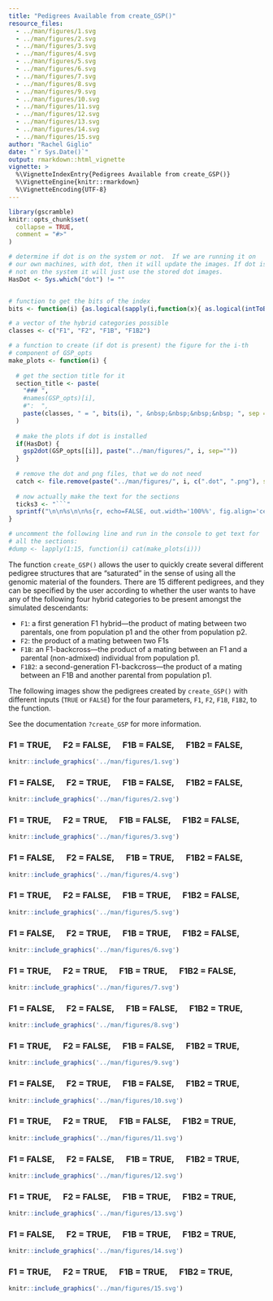 ```yaml
---
title: "Pedigrees Available from create_GSP()"
resource_files:
  - ../man/figures/1.svg
  - ../man/figures/2.svg
  - ../man/figures/3.svg
  - ../man/figures/4.svg
  - ../man/figures/5.svg
  - ../man/figures/6.svg
  - ../man/figures/7.svg
  - ../man/figures/8.svg
  - ../man/figures/9.svg
  - ../man/figures/10.svg
  - ../man/figures/11.svg
  - ../man/figures/12.svg
  - ../man/figures/13.svg
  - ../man/figures/14.svg
  - ../man/figures/15.svg
author: "Rachel Giglio"
date: "`r Sys.Date()`"
output: rmarkdown::html_vignette
vignette: >
  %\VignetteIndexEntry{Pedigrees Available from create_GSP()}
  %\VignetteEngine{knitr::rmarkdown}
  %\VignetteEncoding{UTF-8}
---
```


```r
library(gscramble)
knitr::opts_chunk$set(
  collapse = TRUE,
  comment = "#>"
)

# determine if dot is on the system or not.  If we are running it on
# our own machines, with dot, then it will update the images. If dot is
# not on the system it will just use the stored dot images.
HasDot <- Sys.which("dot") != ""


# function to get the bits of the index
bits <- function(i) {as.logical(sapply(i,function(x){ as.logical(intToBits(x))}))[1:4]}

# a vector of the hybrid categories possible
classes <- c("F1", "F2", "F1B", "F1B2")

# a function to create (if dot is present) the figure for the i-th
# component of GSP_opts
make_plots <- function(i) {
  
  # get the section title for it
  section_title <- paste(
    "### ",
    #names(GSP_opts)[i],
    #":  ",
    paste(classes, " = ", bits(i), ", &nbsp;&nbsp;&nbsp;&nbsp; ", sep = "", collapse = "")
  )
  
  # make the plots if dot is installed
  if(HasDot) {
    gsp2dot(GSP_opts[[i]], paste("../man/figures/", i, sep=""))
  }
  
  # remove the dot and png files, that we do not need
  catch <- file.remove(paste("../man/figures/", i, c(".dot", ".png"), sep = ""))
  
  # now actually make the text for the sections
  ticks3 <- "```"
  sprintf("\n\n%s\n\n%s{r, echo=FALSE, out.width='100%%', fig.align='center'}\nknitr::include_graphics('../man/figures/%d.svg')\n%s", section_title, ticks3, i, ticks3)
}

# uncomment the following line and run in the console to get text for 
# all the sections:
#dump <- lapply(1:15, function(i) cat(make_plots(i)))
```

The function `create_GSP()` allows the user to quickly create several different
pedigree structures that are "saturated" in the sense of using all the genomic material
of the founders.  There are 15 different pedigrees, and they can be specified by the user
according to whether the user wants to have any of the following four hybrid categories
to be present amongst the simulated descendants:

* `F1`:  a first generation F1 hybrid---the product of mating between two parentals, one from
population p1 and the other from population p2.
* `F2`:  the product of a mating between two F1s
* `F1B`: an F1-backcross---the product of a mating between an F1 and a parental (non-admixed) individual
from population p1.
* `F1B2`: a second-generation F1-backcross---the product of a mating between an F1B and another parental
from population p1.

The following images show the pedigrees created by `create_GSP()` with different inputs (`TRUE` or `FALSE`)
for the four parameters, `F1`, `F2`, `F1B`, `F1B2`, to the function.  

See the documentation `?create_GSP` for more information.

###  F1 = TRUE, &nbsp;&nbsp;&nbsp;&nbsp; F2 = FALSE, &nbsp;&nbsp;&nbsp;&nbsp; F1B = FALSE, &nbsp;&nbsp;&nbsp;&nbsp; F1B2 = FALSE, &nbsp;&nbsp;&nbsp;&nbsp; 

```r
knitr::include_graphics('../man/figures/1.svg')
```

###  F1 = FALSE, &nbsp;&nbsp;&nbsp;&nbsp; F2 = TRUE, &nbsp;&nbsp;&nbsp;&nbsp; F1B = FALSE, &nbsp;&nbsp;&nbsp;&nbsp; F1B2 = FALSE, &nbsp;&nbsp;&nbsp;&nbsp; 

```r
knitr::include_graphics('../man/figures/2.svg')
```

###  F1 = TRUE, &nbsp;&nbsp;&nbsp;&nbsp; F2 = TRUE, &nbsp;&nbsp;&nbsp;&nbsp; F1B = FALSE, &nbsp;&nbsp;&nbsp;&nbsp; F1B2 = FALSE, &nbsp;&nbsp;&nbsp;&nbsp; 

```r
knitr::include_graphics('../man/figures/3.svg')
```

###  F1 = FALSE, &nbsp;&nbsp;&nbsp;&nbsp; F2 = FALSE, &nbsp;&nbsp;&nbsp;&nbsp; F1B = TRUE, &nbsp;&nbsp;&nbsp;&nbsp; F1B2 = FALSE, &nbsp;&nbsp;&nbsp;&nbsp; 

```r
knitr::include_graphics('../man/figures/4.svg')
```

###  F1 = TRUE, &nbsp;&nbsp;&nbsp;&nbsp; F2 = FALSE, &nbsp;&nbsp;&nbsp;&nbsp; F1B = TRUE, &nbsp;&nbsp;&nbsp;&nbsp; F1B2 = FALSE, &nbsp;&nbsp;&nbsp;&nbsp; 

```r
knitr::include_graphics('../man/figures/5.svg')
```

###  F1 = FALSE, &nbsp;&nbsp;&nbsp;&nbsp; F2 = TRUE, &nbsp;&nbsp;&nbsp;&nbsp; F1B = TRUE, &nbsp;&nbsp;&nbsp;&nbsp; F1B2 = FALSE, &nbsp;&nbsp;&nbsp;&nbsp; 

```r
knitr::include_graphics('../man/figures/6.svg')
```

###  F1 = TRUE, &nbsp;&nbsp;&nbsp;&nbsp; F2 = TRUE, &nbsp;&nbsp;&nbsp;&nbsp; F1B = TRUE, &nbsp;&nbsp;&nbsp;&nbsp; F1B2 = FALSE, &nbsp;&nbsp;&nbsp;&nbsp; 

```r
knitr::include_graphics('../man/figures/7.svg')
```

###  F1 = FALSE, &nbsp;&nbsp;&nbsp;&nbsp; F2 = FALSE, &nbsp;&nbsp;&nbsp;&nbsp; F1B = FALSE, &nbsp;&nbsp;&nbsp;&nbsp; F1B2 = TRUE, &nbsp;&nbsp;&nbsp;&nbsp; 

```r
knitr::include_graphics('../man/figures/8.svg')
```

###  F1 = TRUE, &nbsp;&nbsp;&nbsp;&nbsp; F2 = FALSE, &nbsp;&nbsp;&nbsp;&nbsp; F1B = FALSE, &nbsp;&nbsp;&nbsp;&nbsp; F1B2 = TRUE, &nbsp;&nbsp;&nbsp;&nbsp; 

```r
knitr::include_graphics('../man/figures/9.svg')
```

###  F1 = FALSE, &nbsp;&nbsp;&nbsp;&nbsp; F2 = TRUE, &nbsp;&nbsp;&nbsp;&nbsp; F1B = FALSE, &nbsp;&nbsp;&nbsp;&nbsp; F1B2 = TRUE, &nbsp;&nbsp;&nbsp;&nbsp; 

```r
knitr::include_graphics('../man/figures/10.svg')
```

###  F1 = TRUE, &nbsp;&nbsp;&nbsp;&nbsp; F2 = TRUE, &nbsp;&nbsp;&nbsp;&nbsp; F1B = FALSE, &nbsp;&nbsp;&nbsp;&nbsp; F1B2 = TRUE, &nbsp;&nbsp;&nbsp;&nbsp; 

```r
knitr::include_graphics('../man/figures/11.svg')
```

###  F1 = FALSE, &nbsp;&nbsp;&nbsp;&nbsp; F2 = FALSE, &nbsp;&nbsp;&nbsp;&nbsp; F1B = TRUE, &nbsp;&nbsp;&nbsp;&nbsp; F1B2 = TRUE, &nbsp;&nbsp;&nbsp;&nbsp; 

```r
knitr::include_graphics('../man/figures/12.svg')
```

###  F1 = TRUE, &nbsp;&nbsp;&nbsp;&nbsp; F2 = FALSE, &nbsp;&nbsp;&nbsp;&nbsp; F1B = TRUE, &nbsp;&nbsp;&nbsp;&nbsp; F1B2 = TRUE, &nbsp;&nbsp;&nbsp;&nbsp; 

```r
knitr::include_graphics('../man/figures/13.svg')
```

###  F1 = FALSE, &nbsp;&nbsp;&nbsp;&nbsp; F2 = TRUE, &nbsp;&nbsp;&nbsp;&nbsp; F1B = TRUE, &nbsp;&nbsp;&nbsp;&nbsp; F1B2 = TRUE, &nbsp;&nbsp;&nbsp;&nbsp; 

```r
knitr::include_graphics('../man/figures/14.svg')
```

###  F1 = TRUE, &nbsp;&nbsp;&nbsp;&nbsp; F2 = TRUE, &nbsp;&nbsp;&nbsp;&nbsp; F1B = TRUE, &nbsp;&nbsp;&nbsp;&nbsp; F1B2 = TRUE, &nbsp;&nbsp;&nbsp;&nbsp; 

```r
knitr::include_graphics('../man/figures/15.svg')
```


